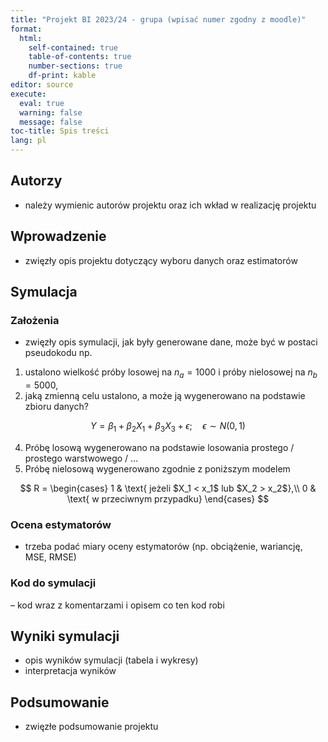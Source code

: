 ```yaml
---
title: "Projekt BI 2023/24 - grupa (wpisać numer zgodny z moodle)"
format: 
  html:
    self-contained: true
    table-of-contents: true
    number-sections: true
    df-print: kable
editor: source
execute: 
  eval: true
  warning: false
  message: false
toc-title: Spis treści
lang: pl
---
```


## Autorzy

-   należy wymienic autorów projektu oraz ich wkład w realizację projektu

## Wprowadzenie

-   zwięzły opis projektu dotyczący wyboru danych oraz estimatorów


## Symulacja

### Założenia

-   zwięzły opis symulacji, jak były generowane dane, może być w postaci pseudokodu np.

1.  ustalono wielkość próby losowej na $n_a=1000$ i próby nielosowej na $n_b=5000$,
2.  jaką zmienną celu ustalono, a może ją wygenerowano na podstawie zbioru danych? 

$$
Y = \beta_1 + \beta_2 X_1 + \beta_3 X_3 + \epsilon; \quad \epsilon \sim N(0,1)
$$

4.  Próbę losową wygenerowano na podstawie losowania prostego / prostego warstwowego / ...
5.  Próbę nielosową wygenerowano zgodnie z poniższym modelem

$$
R = 
\begin{cases}
1 & \text{ jeżeli $X_1 < x_1$ lub $X_2 > x_2$},\\
0 & \text{ w przeciwnym przypadku}
\end{cases}
$$

### Ocena estymatorów

-   trzeba podać miary oceny estymatorów (np. obciążenie, wariancję, MSE, RMSE)

### Kod do symulacji

-- kod wraz z komentarzami i opisem co ten kod robi

## Wyniki symulacji

-   opis wyników symulacji (tabela i wykresy)
-   interpretacja wyników

## Podsumowanie

-   zwięzłe podsumowanie projektu
